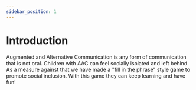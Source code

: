 ```yaml
---
sidebar_position: 1
---
```

# Introduction

Augmented and Alternative Communication is any form of communication that is not oral. Children with AAC can feel socially isolated and left behind.
As a measure against that we have made a "fill in the phrase" style game to promote social inclusion. With this game they can keep learning and have fun!